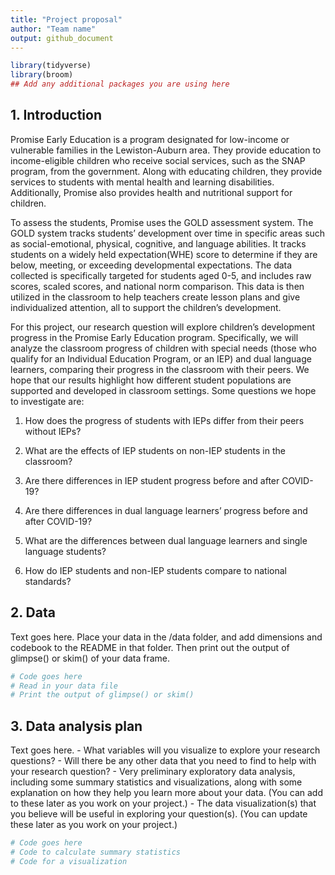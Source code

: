 ```yaml
---
title: "Project proposal"
author: "Team name"
output: github_document
---
```


```r
library(tidyverse)
library(broom)
## Add any additional packages you are using here
```

## 1. Introduction

Promise Early Education is a program designated for low-income or vulnerable families in the Lewiston-Auburn area. They provide education to income-eligible children who receive social services, such as the SNAP program, from the government. Along with educating children, they provide services to students with mental health and learning disabilities. Additionally, Promise also provides health and nutritional support for children. 

To assess the students, Promise uses the GOLD assessment system. The GOLD system tracks students' development over time in specific areas such as social-emotional, physical, cognitive, and language abilities. It tracks students on a widely held expectation(WHE) score to determine if they are below, meeting, or exceeding developmental expectations. The data collected is specifically targeted for students aged 0-5, and includes raw scores, scaled scores, and national norm comparison. This data is then utilized in the classroom to help teachers create lesson plans and give individualized attention, all to support the children’s development. 

For this project, our research question will explore children's development progress in the Promise Early Education program. Specifically, we will analyze the classroom progress of children with special needs (those who qualify for an Individual Education Program, or an IEP) and dual language learners, comparing their progress in the classroom with their peers. We hope that our results highlight how different student populations are supported and developed in classroom settings. Some questions we hope to investigate are: 

1. How does the progress of students with IEPs differ from their peers without IEPs?

2. What are the effects of IEP students on non-IEP students in the classroom?

3. Are there differences in IEP student progress before and after COVID-19?

4. Are there differences in dual language learners' progress before and after COVID-19?

5. What are the differences between dual language learners and single language students?

6. How do IEP students and non-IEP students compare to national standards?


## 2. Data

Text goes here. Place your data in the /data folder, and add dimensions and codebook to the README in that folder. Then print out the output of glimpse() or skim() of your data frame.

```r
# Code goes here
# Read in your data file
# Print the output of glimpse() or skim()
```

## 3. Data analysis plan

Text goes here.
- What variables will you visualize to explore your research questions?
- Will there be any other data that you need to find to help with your research question?
- Very preliminary exploratory data analysis, including some summary statistics and visualizations, along with some explanation on how they help you learn more about your data. (You can add to these later as you work on your project.)
- The data visualization(s) that you believe will be useful in exploring your question(s). (You can update these later as you work on your project.)


```r
# Code goes here
# Code to calculate summary statistics
# Code for a visualization
```
